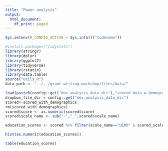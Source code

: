```yaml
---
title: "Power analysis"
output:
  html_document:
    df_print: paged
---
```



```r
Sys.setenv(R_CONFIG_ACTIVE = Sys.info()["nodename"])

#install.packages("tidystats")
library(stringr)
library(dplyr)
library(ggplot2)
library(tidyverse)
library(rstatix)
library(data.table)
source("utils.R")
data_path <- "../../grant-writing-workshop/files/data/"

load(paste0(config::get("dev_analysis_data_dir"),"scored_data_w_demographics.RData"))
dropbox_file_dir = config::get("dev_analysis_data_dir")
scored<-scored_with_demographics
rm(scored_with_demographics)
scored$score <- as.numeric(scored$score)
scored$scale_name <- sub("-","_",scored$scale_name)
```

```r
education_scores <- scored %>% filter(scale_name=="DEMO" & scored_scale=="education_own") %>% .$score

hist(as.numeric(education_scores))

table(education_scores)
```

